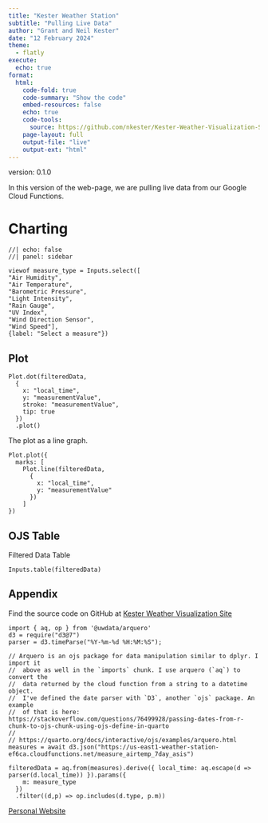 ```yaml
---
title: "Kester Weather Station"
subtitle: "Pulling Live Data"
author: "Grant and Neil Kester"
date: "12 February 2024"
theme: 
  - flatly
execute: 
  echo: true
format: 
  html:
    code-fold: true
    code-summary: "Show the code"
    embed-resources: false
    echo: true
    code-tools: 
      source: https://github.com/nkester/Kester-Weather-Visualization-Site
    page-layout: full
    output-file: "live"
    output-ext: "html"
---
```


version: 0.1.0

In this version of the web-page, we are pulling live data from our Google Cloud Functions.


# Charting

```ojs
//| echo: false
//| panel: sidebar

viewof measure_type = Inputs.select([
"Air Humidity",
"Air Temperature",
"Barometric Pressure",
"Light Intensity",
"Rain Gauge",
"UV Index",
"Wind Direction Sensor",
"Wind Speed"], 
{label: "Select a measure"})

```

:::{.panel-tabset}  

## Plot

```ojs
Plot.dot(filteredData,
  {
    x: "local_time",
    y: "measurementValue", 
    stroke: "measurementValue",
    tip: true
  })
  .plot()
```


The plot as a line graph.


```ojs
Plot.plot({
  marks: [
    Plot.line(filteredData, 
      {
        x: "local_time",
        y: "measurementValue"
      })
    ]
})
```

## OJS Table

Filtered Data Table  

```ojs
Inputs.table(filteredData)
```  

:::



## Appendix

Find the source code on GitHub at [Kester Weather Visualization Site](https://github.com/nkester/Kester-Weather-Visualization-Site)


```ojs

import { aq, op } from '@uwdata/arquero'
d3 = require("d3@7")
parser = d3.timeParse("%Y-%m-%d %H:%M:%S");
```

```ojs

// Arquero is an ojs package for data manipulation similar to dplyr. I import it
//  above as well in the `imports` chunk. I use arquero (`aq`) to convert the 
//  data returned by the cloud function from a string to a datetime object.
//  I've defined the date parser with `D3`, another `ojs` package. An example
//  of that is here: https://stackoverflow.com/questions/76499928/passing-dates-from-r-chunk-to-ojs-chunk-using-ojs-define-in-quarto  
//  
// https://quarto.org/docs/interactive/ojs/examples/arquero.html
measures = await d3.json("https://us-east1-weather-station-ef6ca.cloudfunctions.net/measure_airtemp_7day_asis")

filteredData = aq.from(measures).derive({ local_time: aq.escape(d => parser(d.local_time)) }).params({
    m: measure_type
  })
  .filter((d,p) => op.includes(d.type, p.m))

```

[Personal Website](https://www.about.nkester.com)